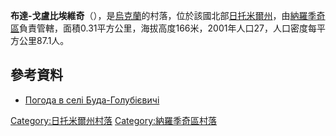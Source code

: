 {{coord|51|4|18|N|29|27|18|E|scale:30000|display=title}}

'''布達-戈盧比埃維奇'''（{{lang-uk|Буда-Голубієвичі}}），是[[烏克蘭|烏克蘭]]的村落，位於該國北部[[日托米爾州|日托米爾州]]，由[[納羅季奇區|納羅季奇區]]負責管轄，面積0.31平方公里，海拔高度166米，2001年人口27，人口密度每平方公里87.1人。

==參考資料==
* [http://weather.in.ua/ua/zhitomirskaja/2164 Погода в селі Буда-Голубієвичі] {{Wayback|url=http://weather.in.ua/ua/zhitomirskaja/2164 |date=20111219164722 }}

{{DEFAULTSORT:Буда-Голубієвичі}}
[[Category:日托米爾州村落|Category:日托米爾州村落]]
[[Category:納羅季奇區村落|Category:納羅季奇區村落]]


{{Zhytomyr-geo-stub}}